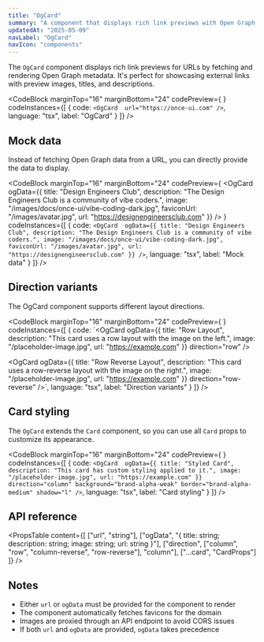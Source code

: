 ```yaml
---
title: "OgCard"
summary: "A component that displays rich link previews with Open Graph metadata for URLs."
updatedAt: "2025-05-09"
navLabel: "OgCard"
navIcon: "components"
---
```


The `OgCard` component displays rich link previews for URLs by fetching and rendering Open Graph metadata. It's perfect for showcasing external links with preview images, titles, and descriptions.

<CodeBlock
  marginTop="16"
  marginBottom="24"
  codePreview={
    <OgCard 
      url="https://once-ui.com"
    />
  }
  codeInstances={[
    {
      code:
`<OgCard 
    url="https://once-ui.com"
/>`,
      language: "tsx",
      label: "OgCard"
    }
  ]}
/>

## Mock data

Instead of fetching Open Graph data from a URL, you can directly provide the data to display.

<CodeBlock
  marginTop="16"
  marginBottom="24"
  codePreview={
    <OgCard 
      ogData={{
        title: "Design Engineers Club",
        description: "The Design Engineers Club is a community of vibe coders.",
        image: "/images/docs/once-ui/vibe-coding-dark.jpg",
        faviconUrl: "/images/avatar.jpg",
        url: "https://designengineersclub.com"
      }}
    />
  }
  codeInstances={[
    {
      code:
`<OgCard 
    ogData={{
      title: "Design Engineers Club",
      description: "The Design Engineers Club is a community of vibe coders.",
      image: "/images/docs/once-ui/vibe-coding-dark.jpg",
      faviconUrl: "/images/avatar.jpg",
      url: "https://designengineersclub.com"
    }}
/>`,
      language: "tsx",
      label: "Mock data"
    }
  ]}
/>

## Direction variants

The OgCard component supports different layout directions.

<CodeBlock
  marginTop="16"
  marginBottom="24"
  codePreview={
    <Column gap="16">
      <OgCard 
        url="https://once-ui.com/about"
        direction="row"
      />
      <OgCard 
        url="https://once-ui.com/products"
        direction="row-reverse"
      />
    </Column>
  }
  codeInstances={[
    {
      code:
`<OgCard 
    ogData={{
        title: "Row Layout",
        description: "This card uses a row layout with the image on the left.",
        image: "/placeholder-image.jpg",
        url: "https://example.com"
    }}
    direction="row"
/>

<OgCard 
    ogData={{
        title: "Row Reverse Layout",
        description: "This card uses a row-reverse layout with the image on the right.",
        image: "/placeholder-image.jpg",
        url: "https://example.com"
    }}
    direction="row-reverse"
/>`,
      language: "tsx",
      label: "Direction variants"
    }
  ]}
/>

## Card styling

The `OgCard` extends the `Card` component, so you can use all `Card` props to customize its appearance.

<CodeBlock
  marginTop="16"
  marginBottom="24"
  codePreview={
    <OgCard 
      url="https://once-ui.com/customize"
      background="brand-alpha-weak"
      border="brand-alpha-medium"
      shadow="l"
    />
  }
  codeInstances={[
    {
      code:
`<OgCard 
    ogData={{
        title: "Styled Card",
        description: "This card has custom styling applied to it.",
        image: "/placeholder-image.jpg",
        url: "https://example.com"
    }}
    direction="column"
    background="brand-alpha-weak"
    border="brand-alpha-medium"
    shadow="l"
/>`,
      language: "tsx",
      label: "Card styling"
    }
  ]}
/>

## API reference

<PropsTable
  content={[
    ["url", "string"],
    ["ogData", "{ title: string; description: string; image: string; url: string }"],
    ["direction", ["column", "row", "column-reverse", "row-reverse"], "column"],
    ["...card", "CardProps"]
  ]}
/>

## Notes

- Either `url` or `ogData` must be provided for the component to render
- The component automatically fetches favicons for the domain
- Images are proxied through an API endpoint to avoid CORS issues
- If both `url` and `ogData` are provided, `ogData` takes precedence